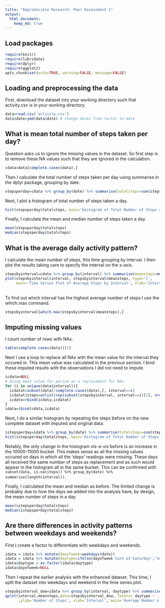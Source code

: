 ```yaml
---
title: "Reproducible Research: Peer Assessment 1"
output: 
  html_document:
    keep_md: true
---
```

## Load packages
```r
require(knitr)
require(lubridate)
require(dplyr)
require(ggplot2)
opts_chunk$set(echo=TRUE, warning=FALSE, message=FALSE)
```
## Loading and preprocessing the data
First, download the dataset into your working directory such that activity.csv is in your working directory.

```r
data=read.csv('activity.csv') 
data$date=ymd(data$date) # change dates from factor to date

```

## What is mean total number of steps taken per day?

Question asks us to ignore the missing values in the dataset. So first step is to remove these NA values such that they are ignored in the calculation.

```R
cdata=data[complete.cases(data),]
```
Then I calculate the total number of steps taken per day using summarise in the dplyr package, grouping by date.

```R
stepsperday=cdata %>% group_by(date) %>% summarise(totalsteps=sum(steps))
```

Next, I plot a histogram of total number of steps taken a day.

```R
hist(stepsperday$totalsteps, main='Histogram of Total Number of Steps a Day', xlab='Number of Steps', breaks=20, ylim=c(0,20))
```

Finally, I calculate the mean and median number of steps taken a day.
```R
mean(stepsperday$totalsteps)
median(stepsperday$totalsteps)
```


## What is the average daily activity pattern?
I calculate the mean number of steps, this time grouping by interval. I then plot the results taking care to specify the interval on the x-axis.

```R
stepsbyinterval=cdata %>% group_by(interval) %>% summarise(meansteps=mean(steps))
plot(stepsbyinterval$interval, stepsbyinterval$meansteps, type='l', 
     main='Time Series Plot of Average Steps by Interval', xlab='Interval', ylab='Number of Steps')
```  
<br>
To find out which interval has the highest average number of steps I use the which.max command.

```R
stepsbyinterval[which.max(stepsbyinterval$meansteps),]
```
## Imputing missing values
I count number of rows with NAs.
```R
table(complete.cases(data))[1]
```

Next I use a loop to replace all NAs with the mean value for the interval they occured in. This mean value was calculated in the previous section. I bind these imputed results with the observations I did not need to impute. 

```R
icdata=NULL
# Using mean value for period as a replacement for NAs
for (i in unique(data$interval)){
  icdatat=subset(data[!complete.cases(data),], interval==i)
  icdatat$steps=unlist(rep(subset(stepsbyinterval, interval==i)[2], nrow(subset(data[!complete.cases(data),], interval==i))))
  icdata=rbind(icdata,icdatat)
}
idata=rbind(cdata,icdata)
```

Next, I do a similar histogram by repeating the steps before on the new complete dataset with imputed and original data.

```R
istepsperday=idata %>% group_by(date) %>% summarise(totalsteps=sum(steps))
hist(istepsperday$totalsteps, main='Histogram of Total Number of Steps a Day \n (with Imputation)', xlab='Number of Steps', breaks=20, ylim=c(0,20))
```

Notably, the only change in the histogram vis-a-vis before is an increase in the 10000-11000 bucket. This makes sense as all the missing values occured on days in which all the 'steps' readings were missing. These days all received the same number of steps as replacement and as such would appear in the histogram all in the same bucket. This can be confirmed with `subset(data, is.na(steps)) %>% group_by(date) %>% summarise(length(interval))`.

Finally, I calculated the mean and median as before. The limited change is probably due to how the days we added into the analysis have, by design, the mean number of steps in a day. 
```R
mean(istepsperday$totalsteps)
median(istepsperday$totalsteps)
```

## Are there differences in activity patterns between weekdays and weekends?
First I create a factor to differentiate with weekdays and weekends. 

```R
idata = idata %>% mutate(dayofweek=weekdays(date))
idata = idata %>% mutate(daytype=ifelse(dayofweek %in% c('Saturday','Sunday'), 'Weekend', 'Weekday'))
idata$daytype = as.factor(idata$daytype)
idata$dayofweek=NULL
```

Then I repeat the earlier analysis with the enhanced dataset. This time, I split the dataset into weekdays and weekend in the time series plot.

```R
stepsbyinterval_dow=idata %>% group_by(interval, daytype) %>% summarise(meansteps=mean(steps))
qplot(interval,meansteps,data=stepsbyinterval_dow, facets= daytype ~ ., geom='line'
      ,ylab='Number of Steps', xlab='Interval', main='Average Number of Steps in each interval \nfor Weekdays and Weekends')
```